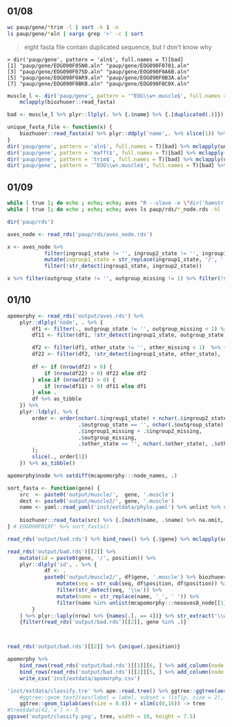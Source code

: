 ## 01/08

```bash
wc paup/gene/*trim -l | sort -k 1 -n
ls paup/gene/*aln | xargs grep '>' -c | sort
```


> eight fasta file contain duplicated sequence, but I don't know why

```
> dir('paup/gene', pattern = 'aln$', full.names = T)[bad]
[1] "paup/gene/EOG090F05N0.aln" "paup/gene/EOG090F0701.aln"
[3] "paup/gene/EOG090F075D.aln" "paup/gene/EOG090F0A6B.aln"
[5] "paup/gene/EOG090F0AR9.aln" "paup/gene/EOG090F0B3A.aln"
[7] "paup/gene/EOG090F0BKB.aln" "paup/gene/EOG090F0C0X.aln"
```


```r
muscle_l <- dir('paup/gene', pattern = '^EOG\\w+.muscle$', full.names = T) %>%
    mclapply(biozhuoer::read_fasta)

bad <- muscle_l %>% plyr::llply(. %>% {.$name} %>% {.[duplicated(.)]}) %>% plyr::laply(length)  %>% {. != 0} %>% which

unique_fasta_file <- function(x) {
    biozhuoer::read_fasta(x) %>% plyr::ddply('name',. %>% slice(1)) %>% as_tibble %>% biozhuoer::write_fasta(x)
}
dir('paup/gene', pattern = 'aln$', full.names = T)[bad] %>% mclapply(unique_fasta_file)
dir('paup/gene', pattern = 'mafft$', full.names = T)[bad] %>% mclapply(unique_fasta_file)
dir('paup/gene', pattern = 'trim$', full.names = T)[bad] %>% mclapply(unique_fasta_file)
dir('paup/gene', pattern = '^EOG\\w+.muscle$', full.names = T)[bad] %>% mclapply(unique_fasta_file)
```


## 01/09

```bash
while [ true ]; do echo ; echo; echo; aves "R --slave -e \"dir('hamstr', 'hmm_', full.names = T) %>% plyr::ldply(. %>% {data.frame(name = str_extract(., '(?<=search_)\\\\\\\\w+(?=_aves)'), length = dir(.) %>% length)})\"" 2> /dev/null; echo; aves ps -aux | grep 'oases oases'; echo;  sleep 30; done
while [ true ]; do echo ; echo; echo; aves ls paup/rds/*_node.rds -hl | cat -n; echo; xie pgrep java -al; sleep 10; done
```

```r
dir('paup/rds')

aves_node <- read_rds('paup/rds/aves_node.rds')

x <- aves_node %>%
            filter(ingroup1_state != '', ingroup2_state != '', ingroup1_missing != 1, ingroup2_missing != 1) %>% 
            mutate(ingroup1_state = str_replace(ingroup1_state, '/', '|'), ingroup2_state = str_replace(ingroup2_state, '/', '|')) %>%
            filter(!str_detect(ingroup1_state, ingroup2_state))

x %>% filter(outgroup_state != '', outgroup_missing != 1) %>% filter(!str_detect(ingroup1_state, outgroup_state), !str_detect(ingroup2_state, outgroup_state))
```

## 01/10

```r
apomorphy <- read_rds('output/aves.rds') %>% 
	plyr::dlply('node', . %>% {
		df1 <- filter(., outgroup_state != '', outgroup_missing < 1) %>% {slice(., order(nchar(.$outgroup_state)))}
		df11 <- filter(df1, !str_detect(ingroup1_state, outgroup_state), !str_detect(ingroup2_state, outgroup_state))

		df2 <- filter(df1, other_state != '', other_missing < 1)  %>% {slice(., order(nchar(.$other_state)))}
		df22 <- filter(df2, !str_detect(ingroup1_state, other_state), !str_detect(ingroup2_state, other_state))
		
		df <- if (nrow(df2) > 0) {
			if (nrow(df22) > 0) df22 else df2
		} else if (nrow(df1) > 0) {
			if (nrow(df11) > 0) df11 else df1
		} else .
		df %>% as_tibble 
	}) %>% 
	plyr::ldply(. %>% {
		order <- order(nchar(.$ingroup1_state) + nchar(.$ingroup2_state),
					   .$outgroup_state == '', nchar(.$outgroup_state), 
					   .$ingroup1_missing + .$ingroup2_missing, 
					   .$outgroup_missing,
					   .$other_state == '', nchar(.$other_state), .$other_missing
		);
		slice(., order[1]) 
	}) %>% as_tibble() 

apomorphy$node %>% setdiff(mcapomorphy:::node_names, .)
```



```r

sort_fasta <- function(gene) {
	src  <- paste0('output/muscle/',  gene, '.muscle')
	dest <- paste0('output/muscle2/', gene, '.muscle')
	name <- yaml::read_yaml('inst/extdata/phylo.yaml') %>% unlist %>% str_replace(' ', '_')
	
	biozhuoer::read_fasta(src) %>% {.[match(name, .$name) %>% na.omit, ]} %>% biozhuoer::write_fasta(dest)
} # EOG090F01XF' %>% sort_fasta()

read_rds('output/bad.rds') %>% bind_rows() %>% {.$gene} %>% mclapply(sort_fasta)

read_rds('output/bad.rds')[[2]] %>% 
	mutate(id = paste0(gene, '/', position)) %>%
	plyr::dlply('id', . %>% {
			df <- .
			paste0('output/muscle2/', df$gene, '.muscle') %>% biozhuoer::read_fasta() %>% 
				mutate(seq = str_sub(seq, df$position, df$position)) %>%
				filter(str_detect(seq, '\\w')) %>%
				mutate(name = str_replace(name, '_', ' ')) %>%
				filter(name %in% unlist(mcapomorphy:::neoaves8_node[[1]]))
		}
	) %>% plyr::laply(nrow) %>% {names(.[. == 4])} %>% str_extract('\\w+') %>% 
	{filter(read_rds('output/bad.rds')[[2]], gene %in% .)}



read_rds('output/bad.rds')[[2]] %>% {unique(.$position)}
```




```r
apomorphy %>%
	bind_rows(read_rds('output/bad.rds')[[1]][6, ] %>% add_column(node = 'neoaves2_node')) %>%
	bind_rows(read_rds('output/bad.rds')[[2]][5, ] %>% add_column(node = 'neoaves8_node')) %>%
	write_csv('inst/extdata/apomorphy.csv')
```



```r
'inst/extdata/classify.tre' %>% ape::read.tree() %>% ggtree::ggtree(aes(hjust=0)) + 
	#ggtree::geom_text2(aes(label = label, subset = !isTip, size = 2), nudge_x = 0.02) + 
	ggtree::geom_tiplab(aes(size = 0.8)) + xlim(c(0,16)) -> tree
#tree$data[42,'x'] <- 5
ggsave('output/classify.png', tree, width = 10, height = 7.5)
```







